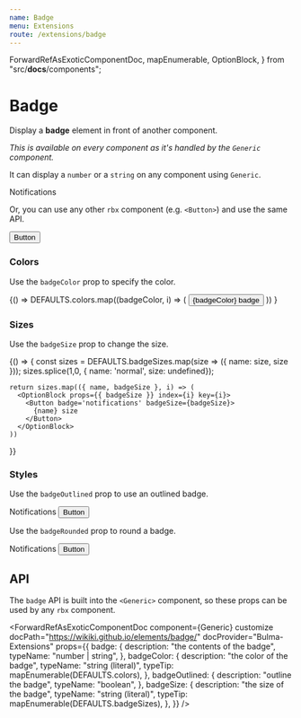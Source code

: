 ```yaml
---
name: Badge
menu: Extensions
route: /extensions/badge
---
```



  ForwardRefAsExoticComponentDoc,
  mapEnumerable,
  OptionBlock,
} from "src/__docs__/components";

# Badge

Display a **badge** element in front of another component.

_This is available on every component as it's handled by the `Generic` component._

It can display a `number` or a `string` on any component using `Generic`.

<Playground>
  <Generic as="span" badge="pending" badgeColor="warning">
    Notifications
  </Generic>
</Playground>

Or, you can use any other `rbx` component (e.g. `<Button>`) and use the same API.

<Playground>
  <Button badge={8} badgeColor="danger" badgeOutlined color="danger" outlined>
    Button
  </Button>
</Playground>

### Colors

Use the `badgeColor` prop to specify the color.

<Playground>
  {() =>
    DEFAULTS.colors.map((badgeColor, i) => (
      <OptionBlock props={{ badgeColor }} index={i} key={i}>
        <Button badge={badgeColor} badgeColor={badgeColor}>
          {badgeColor} badge
        </Button>
      </OptionBlock>
    ))
  }
</Playground>

### Sizes

Use the `badgeSize` prop to change the size.

<Playground>
  {() => {
    const sizes = DEFAULTS.badgeSizes.map(size => ({ name: size, size }));
    sizes.splice(1,0, { name: 'normal', size: undefined});

    return sizes.map(({ name, badgeSize }, i) => (
      <OptionBlock props={{ badgeSize }} index={i} key={i}>
        <Button badge='notifications' badgeSize={badgeSize}>
          {name} size
        </Button>
      </OptionBlock>
    ))

}}

</Playground>

### Styles

Use the `badgeOutlined` prop to use an outlined badge.

<Playground>
  <Block>
    <Title as="p" size={4}>
      Span
    </Title>
    <Generic as="span" badgeOutlined badge={50}>
      Notifications
    </Generic>
  </Block>
  <Block>
    <Title as="p" size={4}>
      Button
    </Title>
    <Button badgeOutlined badge={50}>
      Button
    </Button>
  </Block>
</Playground>

Use the `badgeRounded` prop to round a badge.

<Playground>
  <Block>
    <Title as="p" size={4}>
      Span
    </Title>
    <Generic as="span" badgeRounded badge={50}>
      Notifications
    </Generic>
  </Block>
  <Block>
    <Title as="p" size={4}>
      Button
    </Title>
    <Button as={Button} badgeRounded badge={50}>
      Button
    </Button>
  </Block>
</Playground>

## API

The `badge` API is built into the `<Generic>` component, so these props can be used by any `rbx` component.

<ForwardRefAsExoticComponentDoc
  component={Generic}
  customize
  docPath="https://wikiki.github.io/elements/badge/"
  docProvider="Bulma-Extensions"
  props={{
    badge: {
      description: "the contents of the badge",
      typeName: "number | string",
    },
    badgeColor: {
      description: "the color of the badge",
      typeName: "string (literal)",
      typeTip: mapEnumerable(DEFAULTS.colors),
    },
    badgeOutlined: {
      description: "outline the badge",
      typeName: "boolean",
    },
    badgeSize: {
      description: "the size of the badge",
      typeName: "string (literal)",
      typeTip: mapEnumerable(DEFAULTS.badgeSizes),
    },
  }}
/>

